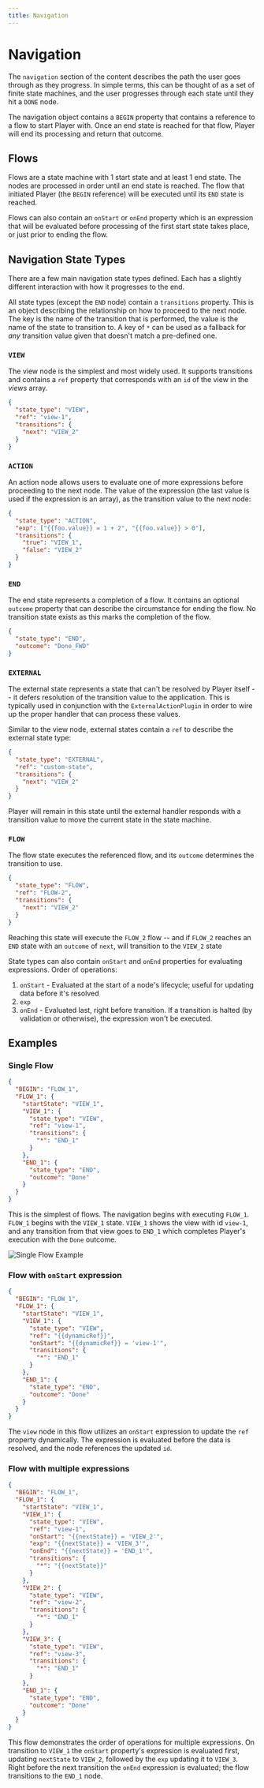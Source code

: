 ```yaml
---
title: Navigation
---
```


# Navigation

The `navigation` section of the content describes the path the user goes through as they progress. In simple terms, this can be thought of as a set of finite state machines, and the user progresses through each state until they hit a `DONE` node.

The navigation object contains a `BEGIN` property that contains a reference to a flow to start Player with. Once an end state is reached for that flow, Player will end its processing and return that outcome.

## Flows

Flows are a state machine with 1 start state and at least 1 end state. The nodes are processed in order until an end state is reached. The flow that initiated Player (the `BEGIN` reference) will be executed until its `END` state is reached.

Flows can also contain an `onStart` or `onEnd` property which is an expression that will be evaluated before processing of the first start state takes place, or just prior to ending the flow.

## Navigation State Types

There are a few main navigation state types defined. Each has a slightly different interaction with how it progresses to the end.

All state types (except the `END` node) contain a `transitions` property. This is an object describing the relationship on how to proceed to the next node. The key is the name of the transition that is performed, the value is the name of the state to transition to. A key of `*` can be used as a fallback for _any_ transition value given that doesn't match a pre-defined one.

### `VIEW`

The view node is the simplest and most widely used. It supports transitions and contains a `ref` property that corresponds with an `id` of the view in the _views_ array.

```json
{
  "state_type": "VIEW",
  "ref": "view-1",
  "transitions": {
    "next": "VIEW_2"
  }
}
```

### `ACTION`

An action node allows users to evaluate one of more expressions before proceeding to the next node. The value of the expression (the last value is used if the expression is an array), as the transition value to the next node:

```json
{
  "state_type": "ACTION",
  "exp": ["{{foo.value}} = 1 + 2", "{{foo.value}} > 0"],
  "transitions": {
    "true": "VIEW_1",
    "false": "VIEW_2"
  }
}
```

### `END`

The end state represents a completion of a flow. It contains an optional `outcome` property that can describe the circumstance for ending the flow. No transition state exists as this marks the completion of the flow.

```json
{
  "state_type": "END",
  "outcome": "Done_FWD"
}
```

### `EXTERNAL`

The external state represents a state that can't be resolved by Player itself -- it defers resolution of the transition value to the application. This is typically used in conjunction with the `ExternalActionPlugin` in order to wire up the proper handler that can process these values.

Similar to the view node, external states contain a `ref` to describe the external state type:

```json
{
  "state_type": "EXTERNAL",
  "ref": "custom-state",
  "transitions": {
    "next": "VIEW_2"
  }
}
```

Player will remain in this state until the external handler responds with a transition value to move the current state in the state machine.

### `FLOW`

The flow state executes the referenced flow, and its `outcome` determines the transition to use.

```json
{
  "state_type": "FLOW",
  "ref": "FLOW-2",
  "transitions": {
    "next": "VIEW_2"
  }
}
```

Reaching this state will execute the `FLOW_2` flow -- and if `FLOW_2` reaches an `END` state with an `outcome` of `next`, will transition to the `VIEW_2` state

State types can also contain `onStart` and `onEnd` properties for evaluating expressions. Order of operations:

1. `onStart` - Evaluated at the start of a node's lifecycle; useful for updating data before it's resolved
2. `exp`
3. `onEnd` - Evaluated last, right before transition. If a transition is halted (by validation or otherwise), the expression won't be executed.

## Examples

### Single Flow

```json
{
  "BEGIN": "FLOW_1",
  "FLOW_1": {
    "startState": "VIEW_1",
    "VIEW_1": {
      "state_type": "VIEW",
      "ref": "view-1",
      "transitions": {
        "*": "END_1"
      }
    },
    "END_1": {
      "state_type": "END",
      "outcome": "Done"
    }
  }
}
```

This is the simplest of flows. The navigation begins with executing `FLOW_1`. `FLOW_1` begins with the `VIEW_1` state. `VIEW_1` shows the view with id `view-1`, and any transition from that view goes to `END_1` which completes Player's execution with the `Done` outcome.

![Single Flow Example](https://mockimages.s3-us-west-2.amazonaws.com/docs/simple-flow.png)

### Flow with `onStart` expression

```json
{
  "BEGIN": "FLOW_1",
  "FLOW_1": {
    "startState": "VIEW_1",
    "VIEW_1": {
      "state_type": "VIEW",
      "ref": "{{dynamicRef}}",
      "onStart": "{{dynamicRef}} = 'view-1'",
      "transitions": {
        "*": "END_1"
      }
    },
    "END_1": {
      "state_type": "END",
      "outcome": "Done"
    }
  }
}
```

The `view` node in this flow utilizes an `onStart` expression to update the `ref` property dynamically. The expression is evaluated before the data is resolved, and the node references the updated `id`.

### Flow with multiple expressions

```json
{
  "BEGIN": "FLOW_1",
  "FLOW_1": {
    "startState": "VIEW_1",
    "VIEW_1": {
      "state_type": "VIEW",
      "ref": "view-1",
      "onStart": "{{nextState}} = 'VIEW_2'",
      "exp": "{{nextState}} = 'VIEW_3'",
      "onEnd": "{{nextState}} = 'END_1'",
      "transitions": {
        "*": "{{nextState}}"
      }
    },
    "VIEW_2": {
      "state_type": "VIEW",
      "ref": "view-2",
      "transitions": {
        "*": "END_1"
      }
    },
    "VIEW_3": {
      "state_type": "VIEW",
      "ref": "view-3",
      "transitions": {
        "*": "END_1"
      }
    },
    "END_1": {
      "state_type": "END",
      "outcome": "Done"
    }
  }
}
```

This flow demonstrates the order of operations for multiple expressions. On transition to `VIEW_1` the `onStart` property's expression is evaluated first, updating `nextState` to `VIEW_2`, followed by the `exp` updating it to `VIEW_3`. Right before the next transition the `onEnd` expression is evaluated; the flow transitions to the `END_1` node.
